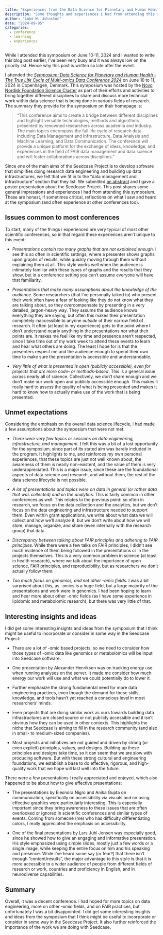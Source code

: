 ```yaml
---
title: "Experiences from the Data Science for Planetary and Human Health Symposium"
description: "Some thoughts and experiences I had from attending this symposium by the Novo Nordisk Foundation Science Cluster in Copenhagen, Denmark."
author: "Luke W. Johnston"
date: "2024-09-05"
categories:
  - conference
  - learning
  - experiences
---
```


::: callout-important
While I attended this symposium on June 10-11, 2024 and I wanted to
write this blog post earlier, I've been very busy and it was always low on
the priority list. Hence why this post is written so late after the
event.
:::

I attended the [*Symposium: Data Science for Planetary and Human
Health - The True Life Cycle of Multi-omics Data Conference
2024*](https://sciencecluster.dk/event/cross-cluster-collaboration-data-science-for-planetary-and-human-health/)
on June 10 to 11, 2024 in Copenhagen, Denmark. This symposium was hosted
by the [Novo Nordisk Foundation Science
Cluster](https://sciencecluster.dk/) as part of their efforts and
activities to bring together different disciplines to share and discuss
more technical work within data science that is being done in various
fields of research. The summary they provide for the symposium on their homepage is:

> "This conference aims to create a bridge between different disciplines
> and highlight versatile technologies, methods and algorithms presented
> by renowned researchers across academia and industry. The main topics
> encompass the full life cycle of research data including Data
> Management and Infrastructure, Data Analysis and Machine Learning, and
> Data Communication. The conference will provide a unique platform for
> the exchange of ideas, knowledge, and experiences in the field of FAIR
> data management and data science and will foster collaborations across
> disciplines."

Since one of the main aims of the Seedcase Project is to develop
software that simplifies doing research data engineering and building up
data infrastructures, we felt that we fit in to the "data management and
infrastructure" section that they list. We submitted [an
abstract](/posts/science-cluster-2024/index.qmd) and I gave a
poster presentation about the Seedcase Project. This post shares some
general impressions and experiences I had from attending this symposium.
These are honest, if sometimes critical, reflections on what I saw and
heard at the symposium (and often experience at other
conferences too).

## Issues common to most conferences

To start, many of the things I experienced are very typical of most
other scientific conferences, so in that regard these experiences aren't
unique to this event:

-   *Presentations contain too many graphs that are not explained
    enough.* I see this so often in scientific settings, where a
    presenter shows graphs upon graphs of results, while quickly moving
    through them without explaining them at all. This style works well
    when the audience is intimately familiar with these types of graphs
    and the results that they show, but in a conference setting you
    can't assume everyone will have that familiarity.

-   *Presentations that make many assumptions about the knowledge of the
    audience.* Some researchers (that I've personally talked to) who
    present their work often have a fear of looking like they do not
    know what they are talking about, so they overcompensate by
    presenting in a very detailed, jargon-heavy way. They assume the
    audience knows everything they are saying, but often this makes
    their presentation completely inaccessible to anyone *outside* of
    their narrow field of research. It often (at least in my experience)
    gets to the point where I don't understand nearly anything in the
    presentations nor what their points are. It makes me feel like my
    time and presence aren't respected, since I take time out of my work
    week to attend these events to learn and hear what others are doing.
    The least I hope for is that the presenters respect me and the
    audience enough to spend their own time to make sure the
    presentation is accessible and understandable.

-   *Very little of what is presented is open (publicly accessible),
    even for projects that are more code- or methods-based*. This is a
    general issue across nearly all of science. Collectively, we don't
    share enough and we don't make our work open and publicly accessible
    enough. This makes it really hard to assess the quality of what is
    being presented and makes it hard to know how to actually make use
    of the work that is being presented.

## Unmet expectations

Considering the emphasis on the overall data science lifecycle, I had
made a few assumptions about the symposium that were not met:

-   *There were very few topics or sessions on data engineering,
    infrastructure, and management.* I felt this was a bit of a lost
    opportunity for the symposium, since part of its stated aim was
    barely included in the program. It highlights to me, and reinforces
    my own personal experiences, that these topics are just not well
    known about, the awareness of them is nearly non-existent, and the
    value of them is very underappreciated. This is a major issue, since
    these are the foundational aspects of data science and research, and
    without them, the rest of the data science lifecycle is not
    possible.

-   *A lot of presentations and topics were on data in general (or
    rather data that was collected) and on the analytics.* This is
    fairly common in other conferences as well. This relates to the
    previous point: so often in research, we focus on the data
    collection and the analytics, but we don't focus on the data
    engineering and infrastructure needed to support them. Even
    within grant applications, we write
    about what data we will collect and how we'll analyze it, but we
    don't write about how we will store, manage, organize, and share
    (even internally with the research group) that data.

-   *Discrepancy between talking about FAIR principles and adhering to
    FAIR principles.* While there were a few talks on FAIR principles, I
    didn't see much evidence of them being followed in the presentations
    or in the projects themselves. This is a very common problem in
    science (at least in health research), where we talk about the
    importance of open science, FAIR principles, and reproducibility,
    but as researchers we don't actually follow them.

-   *Too much focus on genomics, and not other -omic fields.* I was a
    bit surprised about this, as -omics is a huge field, but a large
    majority of the presentations and work were in genomics. I had been
    hoping to learn and hear more about other -omic fields (as I have
    some experience in lipidomic and metabolomic research), but there
    was very little of that.

## Interesting insights and ideas

I did get some interesting insights and ideas from the symposium that I
think might be useful to incorporate or consider in some way in the
Seedcase Project:

-   There are a lot of -omic based projects, so we need to consider how
    those types of -omic data like genomics or metabolomics will be input into Seedcase software.

-   One presentation by Alexander Henriksen was on tracking energy use when running analyses on
    the server. It made me consider how much energy our work will use
    and what we could potentially do to lower it.

-   Further emphasize the strong fundamental need for more data
    engineering practices, even though the demand for these skills,
    knowledge, and tools hasn't yet reached a conscious level in most
    researchers' minds.

-   Even projects that are doing similar work as ours towards building
    data infrastructures are closed source or not publicly
    accessible and it isn't obvious how they can be used in other
    contexts. This highlights the niche that Seedcase is aiming to fill
    in the research community (and also in small- to medium-sized companies).

-   Most projects and initiatives are not guided and driven by strong
    (or even explicit) principles, values, and designs. Building up
    these principles and designs take time, so it can seem that we are
    slow with producing software. But with these strong cultural and
    engineering foundations, we establish a base to do effective,
    rigorous, and high-quality work that we hope will last well into the future.

There were a few presentations I really appreciated and enjoyed, which
also happened to be about how to give effective presentations:

-   The presentations by Eleonora Nigro and Anika Gupta on communication, specifically on accessibility via visuals
    and on using effective graphics were particularly interesting. This
    is especially important since they bring awareness to these issues
    that are often overlooked or ignored in scientific conferences and
    similar types of events. Coming from someone (me) who has difficulty
    differentiating colors, I really appreciated the emphasis on
    accessibility.

-   One of the final presentations by Lars Juhl Jensen was especially
    good, since he showed how to give an engaging and informative
    presentation. His style emphasized using simple slides, mostly just
    a few words or a single image, while keeping the entire focus on him
    and his speaking and presence. While I've heard some say (or fear?)
    that there isn't enough "content/results", the major advantage to
    this style is that it is more accessible to a wider audience of
    people from different fields of research or work, countries and
    proficiency in English, and in neurodiverse capabilities.

## Summary

Overall, it was a decent conference. I had hoped for more topics on data
engineering, more on other -omic fields, and on FAIR practices, but
unfortunately I was a bit disappointed. I did get some interesting
insights and ideas from the symposium that I think might be useful to
incorporate or consider in some way in the Seedcase Project. It also further
reinforced the importance of the work we are doing with Seedcase.
